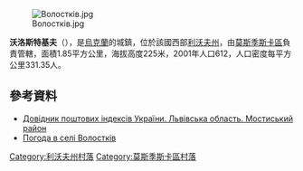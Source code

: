[[Image:Волостків.jpg|right]]

{{coord|49|45|16|N|23|18|10|E|scale:100000|display=title}}

'''沃洛斯特基夫'''（{{lang-uk|Волостків}}），是[[烏克蘭|烏克蘭]]的城鎮，位於該國西部[[利沃夫州|利沃夫州]]，由[[莫斯季斯卡區|莫斯季斯卡區]]負責管轄，面積1.85平方公里，海拔高度225米，2001年人口612，人口密度每平方公里331.35人。

==參考資料==
*[http://www.uaidx.com/13/294/index Довідник поштових індексів України. Львівська область. Мостиський район] {{Wayback|url=http://www.uaidx.com/13/294/index |date=20161018190804 }}
* [http://weather.in.ua/ua/l'vovskaja/4503 Погода в селі Волостків] {{Wayback|url=http://weather.in.ua/ua/l%27vovskaja/4503 |date=20200805185222 }}

[[Category:利沃夫州村落|Category:利沃夫州村落]]
[[Category:莫斯季斯卡區村落|Category:莫斯季斯卡區村落]]


{{Lviv-geo-stub}}